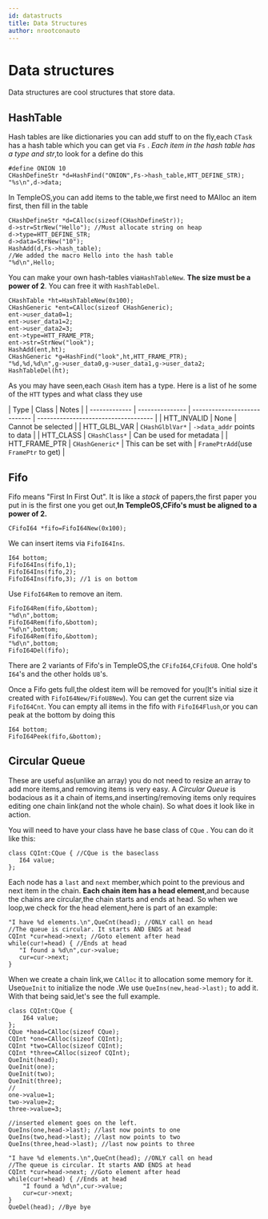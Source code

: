 ```yaml
---
id: datastructs
title: Data Structures
author: nrootconauto
---
```


# Data structures

Data structures are cool structures that store data.

## HashTable

Hash tables are like dictionaries you can add stuff to on the fly,each `CTask` has a hash table which you can get via `Fs` .
_Each item in the hash table has a type and str_,to look for a define do this

```holyc
#define ONION 10
CHashDefineStr *d=HashFind("ONION",Fs->hash_table,HTT_DEFINE_STR);
"%s\n",d->data;
```

In TempleOS,you can add items to the table,we first need to MAlloc an item first, then fill in the table

```holyc
CHashDefineStr *d=CAlloc(sizeof(CHashDefineStr));
d->str=StrNew("Hello"); //Must allocate string on heap
d->type=HTT_DEFINE_STR;
d->data=StrNew("10");
HashAdd(d,Fs->hash_table);
//We added the macro Hello into the hash table
"%d\n",Hello;
```

You can make your own hash-tables via`HashTableNew`. **The size must be a power of 2**. You can free it with `HashTableDel`.

```holyc
CHashTable *ht=HashTableNew(0x100);
CHashGeneric *ent=CAlloc(sizeof CHashGeneric);
ent->user_data0=1;
ent->user_data1=2;
ent->user_data2=3;
ent->type=HTT_FRAME_PTR;
ent->str=StrNew("look");
HashAdd(ent,ht);
CHashGeneric *g=HashFind("look",ht,HTT_FRAME_PTR);
"%d,%d,%d\n",g->user_data0,g->user_data1,g->user_data2;
HashTableDel(ht);
```

As you may have seen,each `CHash` item has a type.
Here is a list of he some of the `HTT` types and what class they use

| Type          | Class           | Notes                        |
| ------------- | --------------- | ---------------------------- | ------------------------------------ |
| HTT_INVALID   | None            | Cannot be selected           |
| HTT_GLBL_VAR  | `CHashGlblVar*` | `->data_addr` points to data |
| HTT_CLASS     | `CHashClass*`   | Can be used for metadata     |
| HTT_FRAME_PTR | `CHashGeneric*` | This can be set with         | `FramePtrAdd`(use `FramePtr` to get) |

## Fifo

Fifo means "First In First Out". It is like a _stack_ of papers,the first paper you put in is the first one you get out,**In TempleOS,CFifo's must be aligned to a power of 2.**

```holyc
CFifoI64 *fifo=FifoI64New(0x100);
```

We can insert items via `FifoI64Ins`.

```holyc
I64 bottom;
FifoI64Ins(fifo,1);
FifoI64Ins(fifo,2);
FifoI64Ins(fifo,3); //1 is on bottom
```

Use `FifoI64Rem` to remove an item.

```holyc
FifoI64Rem(fifo,&bottom);
"%d\n",bottom;
FifoI64Rem(fifo,&bottom);
"%d\n",bottom;
FifoI64Rem(fifo,&bottom);
"%d\n",bottom;
FifoI64Del(fifo);
```

There are 2 variants of Fifo's in TempleOS,the `CFifoI64`,`CFifoU8`. One hold's `I64`'s and the other holds `U8`'s.

Once a Fifo gets full,the oldest item will be removed for you(It's initial size it created with `FifoI64New/FifoU8New`). You can get the current size via `FifoI64Cnt`. You can empty all items in the fifo with `FifoI64Flush`,or you can peak at the bottom by doing this

```holyc
I64 bottom;
FifoI64Peek(fifo,&bottom);
```

## Circular Queue

These are useful as(unlike an array) you do not need to resize an array to add more items,and removing items is very easy. A _Circular Queue_ is bodacious as it a chain of items,and inserting/removing items only requires editing one chain link(and not the whole chain). So what does it look like in action.

You will need to have your class have he base class of `CQue` . You can do it like this:

```holyc
class CQInt:CQue { //CQue is the baseclass
   I64 value;
};
```

Each node has a `last` and `next` member,which point to the previous and next item in the chain. **Each chain item has a head element**,and because the chains are circular,the chain starts and ends at head. So when we loop,we check for the head element,here is part of an example:

```holyc
"I have %d elements.\n",QueCnt(head); //ONLY call on head
//The queue is circular. It starts AND ENDS at head
CQInt *cur=head->next; //Goto element after head
while(cur!=head) { //Ends at head
   "I found a %d\n",cur->value;
   cur=cur->next;
}
```

When we create a chain link,we `CAlloc` it to allocation some memory for it. Use`QueInit` to initialize the node .We use `QueIns(new,head->last);` to add it. With that being said,let's see the full example.

```holyc
class CQInt:CQue {
    I64 value;
};
CQue *head=CAlloc(sizeof CQue);
CQInt *one=CAlloc(sizeof CQInt);
CQInt *two=CAlloc(sizeof CQInt);
CQInt *three=CAlloc(sizeof CQInt);
QueInit(head);
QueInit(one);
QueInit(two);
QueInit(three);
//
one->value=1;
two->value=2;
three->value=3;

//inserted element goes on the left.
QueIns(one,head->last); //last now points to one
QueIns(two,head->last); //last now points to two
QueIns(three,head->last); //last now points to three

"I have %d elements.\n",QueCnt(head); //ONLY call on head
//The queue is circular. It starts AND ENDS at head
CQInt *cur=head->next; //Goto element after head
while(cur!=head) { //Ends at head
    "I found a %d\n",cur->value;
    cur=cur->next;
}
QueDel(head); //Bye bye
```

